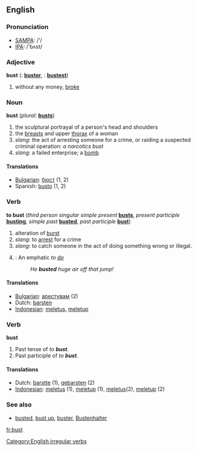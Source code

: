 ==English==

===Pronunciation===
*[[w:SAMPA|SAMPA]]: /'/
*[[w:IPA|IPA]]: /'bʌst/

===Adjective===
'''bust'''  ({{compar}}: '''[[buster]]''', {{superl}}: '''[[bustest]]''')
# {{slang}} without any money, [[broke]]

===Noun===
'''bust'''  (''plural:'' '''[[busts]]''')
# the sculptural portrayal of a person's head and shoulders
# the [[breast]]s and upper [[thorax]] of a woman
# ''slang'': the act of arresting someone for a crime, or raiding a suspected criminal operation: ''a narcotics bust''
# ''slang'': a failed enterprise; a [[bomb]]

====Translations====

*[[Bulgarian]]: [[бюст]] {{m}} (1, 2)
*Spanish: [[busto]] {{m}} (1, 2)

===Verb===
'''to bust''' (''third person singular simple present'' '''[[busts]]''', ''present participle'' '''[[busting]]''', ''simple past'' '''[[busted]]''', ''past participle'' '''[[bust]]''')
# alteration of [[burst]]
# ''slang'': to [[arrest]] for a crime
# ''slang'': to catch someone in the act of doing something wrong or illegal.
# {{snowboarding}}: An emphatic ''to [[do]]''
#:''He '''busted''' huge air off that jump!''

====Translations====
*[[Bulgarian]]: [[арестувам]] (2)
*Dutch: [[barsten]]
*[[Indonesian]]: [[letus|meletus]], [[letup|meletup]]

===Verb===
'''bust'''
# Past tense of ''to '''bust'''.''
# Past participle of ''to '''bust'''.''

====Translations====
*Dutch: [[barstte]] (1), [[gebarsten]] (2)
*[[Indonesian]]: [[letus|meletus]] (1), [[letup|meletup]] (1), [[letus|meletus]](2), [[letup|meletup]] (2)

===See also===
*[[busted]], [[bust up]], [[buster]], [[Bustenhalter]]

[[Category:English irregular verbs]]
[[fr:bust]]